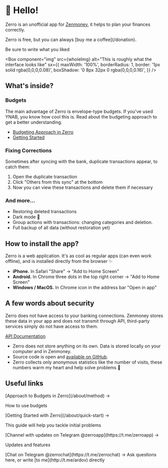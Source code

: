 
<Head
  title="What is Zerro?"
  description="Zerro helps you manage personal and family budget."
/>

# 👋 Hello!

Zerro is an unofficial app for [Zenmoney](https://zenmoney.app/), it helps to plan your finances correctly.

<ExampleBox symbol="🖤">
  Zerro is free, but you can always
  [buy me a coffee](/donation).

  <Muted>Be sure to write what you liked</Muted>
</ExampleBox>

<Box
  component="img"
  src={wholeImg}
  alt="This is roughly what the interface looks like"
  sx={{
    maxWidth: '100%',
    borderRadius: 1,
    border: '1px solid rgba(0,0,0,0.08)',
    boxShadow: '0 8px 32px 0 rgba(0,0,0,0.16)',
  }}
/>

## What's inside?

### Budgets

The main advantage of Zerro is envelope-type budgets. If you've used YNAB, you know how cool this is. Read about the budgeting approach to get a better understanding.

- [Budgeting Approach in Zerro](/about/method)
- [Getting Started](/about/quick-start)

### Fixing Corrections

Sometimes after syncing with the bank, duplicate transactions appear, to catch them:

1. Open the duplicate transaction
2. Click "Others from this sync" at the bottom
3. Now you can view these transactions and delete them if necessary

### And more...

- Restoring deleted transactions
- Dark mode 🌚
- Group actions with transactions: changing categories and deletion.
- Full backup of all data (without restoration yet)

## How to install the app?

Zerro is a web application. It's as cool as regular apps (can even work offline), and is installed directly from the browser ✨

- **iPhone.** In Safari "Share" → "Add to Home Screen"
- **Android.** In Chrome three dots in the top right corner → "Add to Home Screen"
- **Windows / MacOS.** In Chrome icon in the address bar "Open in app"

## A few words about security

<ExampleBox symbol="🔒">
  Zerro does not have access to your banking connections. Zenmoney stores these data
  in your app and does not transmit through API, third-party services simply do not have
  access to them.

  [API Documentation](https://github.com/zenmoney/ZenPlugins/wiki/ZenMoney-API)
</ExampleBox>

- Zerro does not store anything on its own. Data is stored locally on your computer and in Zenmoney.
- Source code is open and [available on GitHub](https://github.com/ardov/zerro).
- Zerro collects only anonymous statistics like the number of visits, these numbers warm my heart and help solve problems 🙂

## Useful links

<ExampleBox symbol="💵">
  [Approach to Budgets in Zerro](/about/method) →

  <Muted>How to use budgets</Muted>
</ExampleBox>

<ExampleBox symbol="🚀">
  [Getting Started with Zerro](/about/quick-start) →

  <Muted>This guide will help you tackle initial problems</Muted>
</ExampleBox>

<ExampleBox symbol="🔥">
  [Channel with updates on Telegram @zerroapp](https://t.me/zerroapp) →

  <Muted>Updates and features</Muted>
</ExampleBox>

<ExampleBox symbol="💬">
  [Chat on Telegram @zerrochat](https://t.me/zerrochat) →

  <Muted>
    Ask questions here, or write [to me](http://t.me/ardov) directly
  </Muted>
</ExampleBox>
